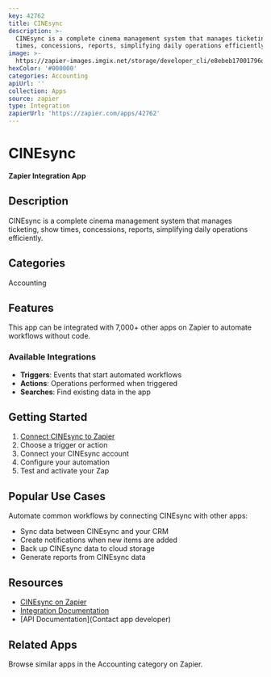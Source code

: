 ```yaml
---
key: 42762
title: CINEsync
description: >-
  CINEsync is a complete cinema management system that manages ticketing, show
  times, concessions, reports, simplifying daily operations efficiently.
image: >-
  https://zapier-images.imgix.net/storage/developer_cli/e8ebeb17001796df834e4362a2d42688.png?auto=format%2Ccompress&ixlib=python-3.0.0&q=50
hexColor: '#000000'
categories: Accounting
apiUrl: ''
collection: Apps
source: zapier
type: Integration
zapierUrl: 'https://zapier.com/apps/42762'
---
```

# CINEsync

**Zapier Integration App**

## Description

CINEsync is a complete cinema management system that manages ticketing, show times, concessions, reports, simplifying daily operations efficiently.

## Categories

Accounting

## Features

This app can be integrated with 7,000+ other apps on Zapier to automate workflows without code.

### Available Integrations

- **Triggers**: Events that start automated workflows
- **Actions**: Operations performed when triggered
- **Searches**: Find existing data in the app

## Getting Started

1. [Connect CINEsync to Zapier](https://zapier.com/apps/42762)
2. Choose a trigger or action
3. Connect your CINEsync account
4. Configure your automation
5. Test and activate your Zap

## Popular Use Cases

Automate common workflows by connecting CINEsync with other apps:

- Sync data between CINEsync and your CRM
- Create notifications when new items are added
- Back up CINEsync data to cloud storage
- Generate reports from CINEsync data

## Resources

- [CINEsync on Zapier](https://zapier.com/apps/42762)
- [Integration Documentation](https://zapier.com/apps/42762/integrations)
- [API Documentation](Contact app developer)

## Related Apps

Browse similar apps in the Accounting category on Zapier.
